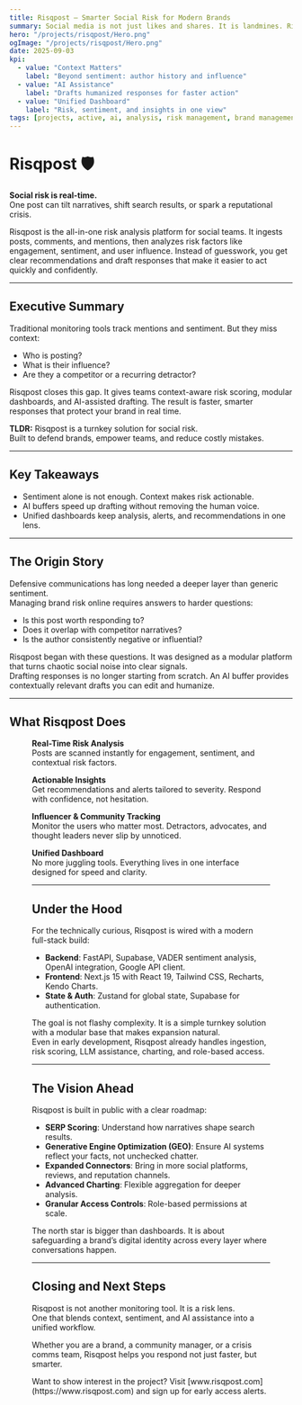 ```yaml
---
title: Risqpost — Smarter Social Risk for Modern Brands
summary: Social media is not just likes and shares. It is landmines. Risqpost gives teams the context, analysis, and AI assistance they need to respond with confidence.
hero: "/projects/risqpost/Hero.png"
ogImage: "/projects/risqpost/Hero.png"
date: 2025-09-03
kpi:
  - value: "Context Matters"
    label: "Beyond sentiment: author history and influence"
  - value: "AI Assistance"
    label: "Drafts humanized responses for faster action"
  - value: "Unified Dashboard"
    label: "Risk, sentiment, and insights in one view"
tags: [projects, active, ai, analysis, risk management, brand management]
---
```



# Risqpost :shield:

**Social risk is real-time.**  
One post can tilt narratives, shift search results, or spark a reputational crisis.

<Callout type="note" title="Overview">
Risqpost is the all-in-one risk analysis platform for social teams.  
It ingests posts, comments, and mentions, then analyzes risk factors like engagement, sentiment, and user influence.  
Instead of guesswork, you get clear recommendations and draft responses that make it easier to act quickly and confidently.
</Callout>

---

## Executive Summary

Traditional monitoring tools track mentions and sentiment. But they miss context:  
- Who is posting?  
- What is their influence?  
- Are they a competitor or a recurring detractor?  

Risqpost closes this gap. It gives teams context-aware risk scoring, modular dashboards, and AI-assisted drafting. The result is faster, smarter responses that protect your brand in real time.

**TLDR:** Risqpost is a turnkey solution for social risk.  
Built to defend brands, empower teams, and reduce costly mistakes.

---

## Key Takeaways

- Sentiment alone is not enough. Context makes risk actionable.  
- AI buffers speed up drafting without removing the human voice.  
- Unified dashboards keep analysis, alerts, and recommendations in one lens.  

---

## The Origin Story

Defensive communications has long needed a deeper layer than generic sentiment.  
Managing brand risk online requires answers to harder questions:  
- Is this post worth responding to?  
- Does it overlap with competitor narratives?  
- Is the author consistently negative or influential?  

Risqpost began with these questions. It was designed as a modular platform that turns chaotic social noise into clear signals.  
Drafting responses is no longer starting from scratch. An AI buffer provides contextually relevant drafts you can edit and humanize.  

---

## What Risqpost Does

<Figure
  src="/projects/risqpost/Dashboard.png"
  alt="Risqpost dashboard example"
  caption="Unified dashboard: sentiment, risk scoring, and recommended actions"
/>

**Real-Time Risk Analysis**  
Posts are scanned instantly for engagement, sentiment, and contextual risk factors.  

**Actionable Insights**  
Get recommendations and alerts tailored to severity. Respond with confidence, not hesitation.  

**Influencer & Community Tracking**  
Monitor the users who matter most. Detractors, advocates, and thought leaders never slip by unnoticed.  

**Unified Dashboard**  
No more juggling tools. Everything lives in one interface designed for speed and clarity.  

---

## Under the Hood

For the technically curious, Risqpost is wired with a modern full-stack build:

- **Backend**: FastAPI, Supabase, VADER sentiment analysis, OpenAI integration, Google API client.  
- **Frontend**: Next.js 15 with React 19, Tailwind CSS, Recharts, Kendo Charts.  
- **State & Auth**: Zustand for global state, Supabase for authentication.  

The goal is not flashy complexity. It is a simple turnkey solution with a modular base that makes expansion natural.  
Even in early development, Risqpost already handles ingestion, risk scoring, LLM assistance, charting, and role-based access.

---

## The Vision Ahead

Risqpost is built in public with a clear roadmap:  
- **SERP Scoring**: Understand how narratives shape search results.  
- **Generative Engine Optimization (GEO)**: Ensure AI systems reflect your facts, not unchecked chatter.  
- **Expanded Connectors**: Bring in more social platforms, reviews, and reputation channels.  
- **Advanced Charting**: Flexible aggregation for deeper analysis.  
- **Granular Access Controls**: Role-based permissions at scale.  

The north star is bigger than dashboards. It is about safeguarding a brand’s digital identity across every layer where conversations happen.

---

## Closing and Next Steps

Risqpost is not another monitoring tool. It is a risk lens.  
One that blends context, sentiment, and AI assistance into a unified workflow.  

Whether you are a brand, a community manager, or a crisis comms team, Risqpost helps you respond not just faster, but smarter.  

<Callout type="note" title="Get Early Access">
Want to show interest in the project? Visit [www.risqpost.com](https://www.risqpost.com) and sign up for early access alerts.
</Callout>